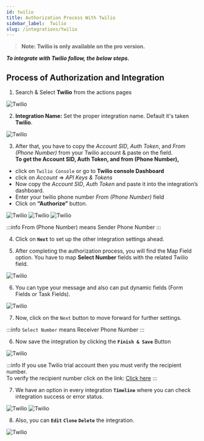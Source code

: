 ```yaml
---
id: twilio
title: Authorization Process With Twilio
sidebar_label:  Twilio
slug: /integrations/twilio
---
```


> **Note: Twilio is only available on the pro version.**

***To integrate with Twilio follow, the below steps.***


## Process of Authorization and Integration

1.	Search & Select **Twilio** from the actions pages
 <Image src="actions/twilio/select-action-twilio" alt="Twilio" w="1020" h="350" />

2. **Integration Name:** Set the proper integration name. Default it's taken **Twilio**.
 <Image src="actions/twilio/integration-name" alt="Twilio" w="1020" h="350" />

3.	After that, you have to copy the *Account SID*, *Auth Token*, and *From (Phone Number)* from your Twilio account & paste on the field.   
**To get the Account SID, Auth Token, and from (Phone Number),** 
-	click on `Twilio Console` or go to **Twilio console Dashboard**
-	click on *Account* => *API Keys & Tokens*
-	Now copy the *Account SID*, *Auth Token* and paste it into the integration’s dashboard. 
-	Enter your twilio phone number *From (Phone Number)* field
-	Click on **“Authorize”** button.

 <Image src="actions/twilio/click-twilio-console" alt="Twilio" w="1020" h="350" />
 <Image src="actions/twilio/create-api" alt="Twilio" w="1020" h="350" />
 <Image src="actions/twilio/authorize" alt="Twilio" w="1020" h="350" />

:::info
From (Phone Number) means Sender Phone Number
:::

4. Click on **`Next`** to set up the other integration settings ahead.

5. After completing the authorization process, you will find the Map Field option. You have to map **Select Number** fields with the related Twilio field.  
 <Image src="actions/twilio/twilio-field-map" alt="Twilio" w="1020" h="350" />

6. You can type your message and also can put dynamic fields (Form Fields or Task Fields).
 <Image src="actions/twilio/twilio-message-field-map" alt="Twilio" w="1020" h="350" />

7. Now, click on the `Next` button to move forward for further settings. 

:::info
`Select Number` means Receiver Phone Number
:::

6. Now save the integration by clicking the **`Finish & Save`** Button

 <Image src="actions/twilio/finish-save" alt="Twilio" w="1020" h="350" />

:::info
If you use Twilio trial account then you must verify the recipient number.   
To verify the recipient number click on the link: [Click here](https://console.twilio.com/us1/develop/phone-numbers/manage/verified)
:::

7. We have an option in every integration **`Timeline`** where you can check integration success or error status.
 <Image src="actions/twilio/twilio-timeline" alt="Twilio" w="1020" h="350" />
 <Image src="actions/twilio/twilio-log" alt="Twilio" w="1020" h="350" />

8. Also, you can **`Edit`** **`Clone`** **`Delete`** the integration.

 <Image src="actions/twilio/twilio-option" alt="Twilio" w="1020" h="350" />


<Feedback/>